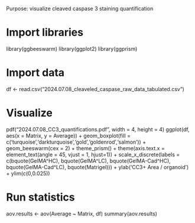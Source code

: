 Purpose: visualize cleaved caspase 3 staining quantification

# Import libraries
library(ggbeeswarm)
library(ggplot2)
library(ggprism)

# Import data
df <- read.csv("2024.07.08_cleaveled_caspase_raw_data_tabulated.csv")

# Visualize
pdf("2024.07.08_CC3_quantifications.pdf", width = 4, height = 4)
ggplot(df, aes(x = Matrix, y = Average)) +
  geom_boxplot(fill = c('turquoise','darkturquoise','gold','goldenrod','salmon')) +
  geom_beeswarm(cex = 2) +
  theme_prism() +
  theme(axis.text.x = element_text(angle = 45, vjust = 1, hjust=1)) +
  scale_x_discrete(labels = c(bquote(GelMA^HC), bquote(GelMA^LC), bquote(GelMA-Cad^HC), bquote(GelMA-Cad^LC), bquote(Matrigel))) +
  ylab('CC3+ Area \n / organoid') +
  ylim(c(0,0.025))

# Run statistics
aov.results <- aov(Average ~ Matrix, df)
summary(aov.results)
